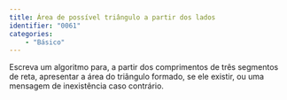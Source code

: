 ```yaml
---
title: Área de possível triângulo a partir dos lados
identifier: "0061"
categories:
    - "Básico"
---
```

::: {#exr-0061}
Escreva um algoritmo para, a partir dos comprimentos de três segmentos de reta, apresentar a área do triângulo formado, se ele existir, ou uma mensagem de inexistência caso contrário.
:::